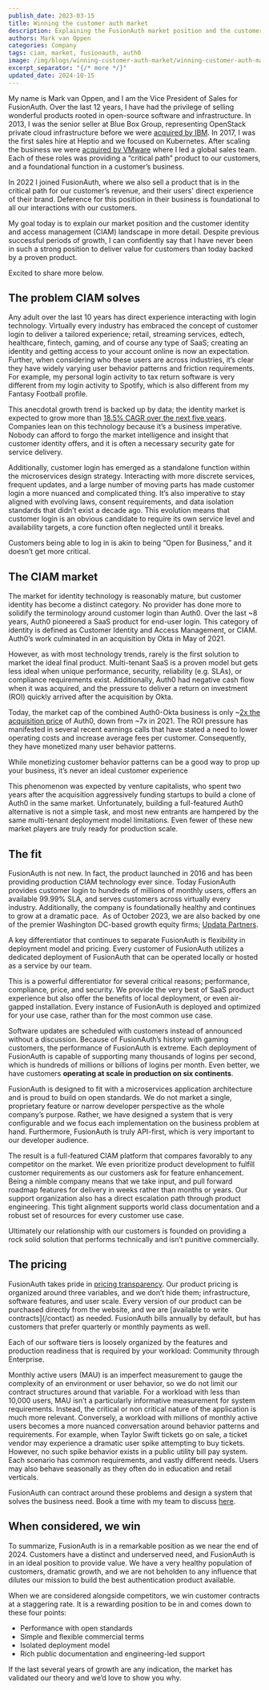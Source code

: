 ```yaml
---
publish_date: 2023-03-15 
title: Winning the customer auth market
description: Explaining the FusionAuth market position and the customer identity and access management (CIAM) landscape in more detail.
authors: Mark van Oppen
categories: Company
tags: ciam, market, fusionauth, auth0
image: /img/blogs/winning-customer-auth-market/winning-customer-auth-market.png
excerpt_separator: "{/* more */}"
updated_date: 2024-10-15
---
```


My name is Mark van Oppen, and I am the Vice President of Sales for FusionAuth. Over the last 12 years, I have had the privilege of selling wonderful products rooted in open-source software and infrastructure. In 2013, I was the senior seller at Blue Box Group, representing OpenStack private cloud infrastructure before we were [acquired by IBM](https://www.geekwire.com/2015/ibm-acquires-seattles-blue-box-in-exit-for-private-cloud-startup/). In 2017, I was the first sales hire at Heptio and we focused on Kubernetes. After scaling the business we were [acquired by VMware](https://techcrunch.com/2018/11/06/vmware-acquires-heptio-the-startup-founded-by-2-co-founders-of-kubernetes/) where I led a global sales team. Each of these roles was providing a “critical path” product to our customers, and a foundational function in a customer’s business.

In 2022 I joined FusionAuth, where we also sell a product that is in the critical path for our customer’s revenue, and their users' direct experience of their brand. Deference for this position in their business is foundational to all our interactions with our customers.

My goal today is to explain our market position and the customer identity and access management (CIAM) landscape in more detail. Despite previous successful periods of growth, I can confidently say that I have never been in such a strong position to deliver value for customers than today backed by a proven product.

Excited to share more below.

## The problem CIAM solves

Any adult over the last 10 years has direct experience interacting with login technology. Virtually every industry has embraced the concept of customer login to deliver a tailored experience; retail, streaming services, edtech, healthcare, fintech, gaming, and of course any type of SaaS; creating an identity and getting access to your account online is now an expectation. Further, when considering who these users are across industries, it’s clear they have widely varying user behavior patterns and friction requirements. For example, my personal login activity to tax return software is very different from my login activity to Spotify, which is also different from my Fantasy Football profile.

This anecdotal growth trend is backed up by data; the identity market is expected to grow more than [18.5% CAGR over the next five years](https://www.fortunebusinessinsights.com/digital-identity-solutions-market-108829). Companies lean on this technology because it’s a business imperative. Nobody can afford to forgo the market intelligence and insight that customer identity offers, and it is often a necessary security gate for service delivery.

Additionally, customer login has emerged as a standalone function within the microservices design strategy. Interacting with more discrete services, frequent updates, and a large number of moving parts has made customer login a more nuanced and complicated thing. It’s also imperative to stay aligned with evolving laws, consent requirements, and data isolation standards that didn’t exist a decade ago. This evolution means that customer login is an obvious candidate to require its own service level and availability targets, a core function often neglected until it breaks.

Customers being able to log in is akin to being “Open for Business,” and it doesn’t get more critical.

## The CIAM market

The market for identity technology is reasonably mature, but customer identity has become a distinct category. No provider has done more to solidify the terminology around customer login than Auth0. Over the last ~8 years, Auth0 pioneered a SaaS product for end-user login. This category of identity is defined as Customer Identity and Access Management, or CIAM. Auth0’s work culminated in an acquisition by Okta in May of 2021.

However, as with most technology trends, rarely is the first solution to market the ideal final product. Multi-tenant SaaS is a proven model but gets less ideal when unique performance, security, reliability (e.g. SLAs), or compliance requirements exist. Additionally, Auth0 had negative cash flow when it was acquired, and the pressure to deliver a return on investment (ROI) quickly arrived after the acquisition by Okta.

Today, the market cap of the combined Auth0-Okta business is only ~[2x the acquisition price](https://www.google.com/finance/quote/OKTA:NASDAQ?window=5Y) of Auth0, down from ~7x in 2021. The ROI pressure has manifested in several recent earnings calls that have stated a need to lower operating costs and increase average fees per customer. Consequently, they have monetized many user behavior patterns.

<Aside type="note" nodark="true">While monetizing customer behavior patterns can be a good way to prop up your business, it’s never an ideal customer experience</Aside>

This phenomenon was expected by venture capitalists, who spent two years after the acquisition aggressively funding startups to build a clone of Auth0 in the same market. Unfortunately, building a full-featured Auth0 alternative is not a simple task, and most new entrants are hampered by the same multi-tenant deployment model limitations. Even fewer of these new market players are truly ready for production scale.

## The fit

FusionAuth is not new. In fact, the product launched in 2016 and has been providing production CIAM technology ever since. Today FusionAuth provides customer login to hundreds of millions of monthly users, offers an available 99.99% SLA, and serves customers across virtually every industry. Additionally, the company is foundationally healthy and continues to grow at a dramatic pace.  As of October 2023, we are also backed by one of the premier Washington DC-based growth equity firms; [Updata Partners](/blog/fusionauth-funding).

A key differentiator that continues to separate FusionAuth is flexibility in deployment model and pricing. Every customer of FusionAuth utilizes a dedicated deployment of FusionAuth that can be operated locally or hosted as a service by our team.

This is a powerful differentiator for several critical reasons; performance, compliance, price, and security. We provide the very best of SaaS product experience but also offer the benefits of local deployment, or even air-gapped installation. Every instance of FusionAuth is deployed and optimized for your use case, rather than for the most common use case.

Software updates are scheduled with customers instead of announced without a discussion. Because of FusionAuth’s history with gaming customers, the performance of FusionAuth is extreme. Each deployment of FusionAuth is capable of supporting many thousands of logins per second, which is hundreds of millions or billions of logins per month. Even better, we have customers **operating at scale in production on six continents**.

FusionAuth is designed to fit with a microservices application architecture and is proud to build on open standards. We do not market a single, proprietary feature or narrow developer perspective as the whole company’s purpose. Rather, we have designed a system that is very configurable and we focus each implementation on the business problem at hand. Furthermore, FusionAuth is truly API-first, which is very important to our developer audience.

The result is a full-featured CIAM platform that compares favorably to any competitor on the market. We even prioritize product development to fulfill customer requirements as our customers ask for feature enhancement. Being a nimble company means that we take input, and pull forward roadmap features for delivery in weeks rather than months or years. Our support organization also has a direct escalation path through product engineering. This tight alignment supports world class documentation and a robust set of resources for every customer use case.

<Aside type="note" nodark="true">Ultimately our relationship with our customers is founded on providing a rock solid solution that performs technically and isn’t punitive commercially.</Aside>

## The pricing

FusionAuth takes pride in [pricing transparency](/pricing). Our product pricing is organized around three variables, and we don’t hide them; infrastructure, software features, and user scale. Every version of our product can be purchased directly from the website, and we are \[available to write contracts\](/contact) as needed. FusionAuth bills annually by default, but has customers that prefer quarterly or monthly payments as well.

Each of our software tiers is loosely organized by the features and production readiness that is required by your workload: Community through Enterprise.

Monthly active users (MAU) is an imperfect measurement to gauge the complexity of an environment or user behavior, so we do not limit our contract structures around that variable. For a workload with less than 10,000 users, MAU isn’t a particularly informative measurement for system requirements. Instead, the critical or non critical nature of the application is much more relevant. Conversely, a workload with millions of monthly active users becomes a more nuanced conversation around behavior patterns and requirements. For example, when Taylor Swift tickets go on sale, a ticket vendor may experience a dramatic user spike attempting to buy tickets. However, no such spike behavior exists in a public utility bill pay system. Each scenario has common requirements, and vastly different needs. Users may also behave seasonally as they often do in education and retail verticals.

FusionAuth can contract around these problems and design a system that solves the business need. Book a time with my team to discuss [here](/contact).

## When considered, we win

To summarize, FusionAuth is in a remarkable position as we near the end of 2024. Customers have a distinct and underserved need, and FusionAuth is in an ideal position to provide value. We have a very healthy population of customers, dramatic growth, and we are not beholden to any influence that dilutes our mission to build the best authentication product available.

When we are considered alongside competitors, we win customer contracts at a staggering rate. It is a rewarding position to be in and comes down to these four points:

-   Performance with open standards
-   Simple and flexible commercial terms
-   Isolated deployment model
-   Rich public documentation and engineering-led support

If the last several years of growth are any indication, the market has validated our theory and we’d love to show you why.